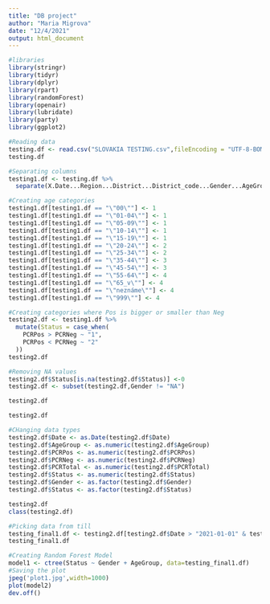 ---
title: "DB project"
author: "Maria Migrova"
date: "12/4/2021"
output: html_document
---


```{r}
#libraries
library(stringr)
library(tidyr)
library(dplyr)
library(rpart)
library(randomForest)
library(openair)
library(lubridate)
library(party)
library(ggplot2)
```

```{r}
#Reading data
testing.df <- read.csv("SLOVAKIA TESTING.csv",fileEncoding = "UTF-8-BOM")
testing.df

```

```{r}
#Separating columns
testing1.df <- testing.df %>%
  separate(X.Date...Region...District...District_code...Gender...AgeGroup...PCR_Pos...PCR_Neg...PCR_Total.,sep=";",c("Date","Region","District","DistrictCode","Gender","AgeGroup","PCRPos","PCRNeg","PCRTotal"))
```

```{r}
#Creating age categories
testing1.df[testing1.df == "\"00\""] <- 1
testing1.df[testing1.df == "\"01-04\""] <- 1
testing1.df[testing1.df == "\"05-09\""] <- 1
testing1.df[testing1.df == "\"10-14\""] <- 1
testing1.df[testing1.df == "\"15-19\""] <- 1
testing1.df[testing1.df == "\"20-24\""] <- 2
testing1.df[testing1.df == "\"25-34\""] <- 2
testing1.df[testing1.df == "\"35-44\""] <- 3
testing1.df[testing1.df == "\"45-54\""] <- 3
testing1.df[testing1.df == "\"55-64\""] <- 4
testing1.df[testing1.df == "\"65_v\""] <- 4
testing1.df[testing1.df == "\"neznáme\""] <- 4
testing1.df[testing1.df == "\"999\""] <- 4
```

```{r}
#Creating categories where Pos is bigger or smaller than Neg
testing2.df <- testing1.df %>%
  mutate(Status = case_when(
    PCRPos > PCRNeg ~ "1",
    PCRPos < PCRNeg ~ "2"
  ))
testing2.df
```
```{r}

#Removing NA values
testing2.df$Status[is.na(testing2.df$Status)] <-0
testing2.df <- subset(testing2.df,Gender != "NA")

testing2.df


```

```{r}
testing2.df
```



```{r}
#CHanging data types
testing2.df$Date <- as.Date(testing2.df$Date)
testing2.df$AgeGroup <- as.numeric(testing2.df$AgeGroup)
testing2.df$PCRPos <- as.numeric(testing2.df$PCRPos)
testing2.df$PCRNeg <- as.numeric(testing2.df$PCRNeg)
testing2.df$PCRTotal <- as.numeric(testing2.df$PCRTotal)
testing2.df$Status <- as.numeric(testing2.df$Status)
testing2.df$Gender <- as.factor(testing2.df$Gender)
testing2.df$Status <- as.factor(testing2.df$Status)

```

```{r}
testing2.df
class(testing2.df)

```

```{r}
#Picking data from till
testing_final1.df <- testing2.df[testing2.df$Date > "2021-01-01" & testing2.df$Date < "2021-12-01",]
testing_final1.df
```


```{r}
#Creating Random Forest Model
model1 <- ctree(Status ~ Gender + AgeGroup, data=testing_final1.df)
#Saving the plot
jpeg('plot1.jpg',width=1000)
plot(model2)
dev.off()
```
